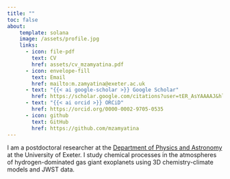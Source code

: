 ```yaml
---
title: ""
toc: false
about:
    template: solana
    image: /assets/profile.jpg
    links:
      - icon: file-pdf
        text: CV
        href: assets/cv_mzamyatina.pdf
      - icon: envelope-fill
        text: Email
        href: mailto:m.zamyatina@exeter.ac.uk
      - text: "{{< ai google-scholar >}} Google Scholar"
        href: https://scholar.google.com/citations?user=tER_AsYAAAAJ&hl=en
      - text: "{{< ai orcid >}} ORCiD"
        href: https://orcid.org/0000-0002-9705-0535
      - icon: github
        text: GitHub
        href: https://github.com/mzamyatina
---
```


I am a postdoctoral researcher at the [Department of Physics and Astronomy](https://physics-astronomy.exeter.ac.uk/) at the University of Exeter.
I study chemical processes in the atmospheres of hydrogen-dominated gas giant exoplanets using 3D chemistry-climate models and JWST data.
